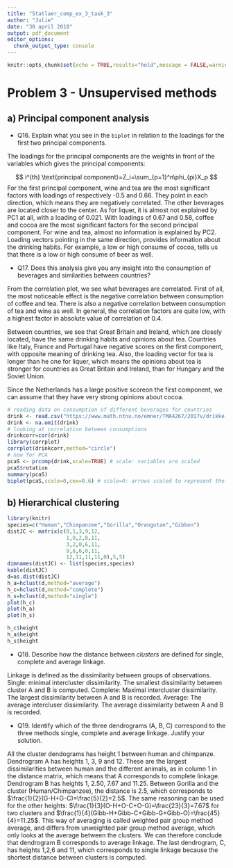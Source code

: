 ```yaml
---
title: "Statlaer_comp_ex_3_task_3"
author: "Julie"
date: "30 april 2018"
output: pdf_document
editor_options: 
  chunk_output_type: console
---
```


```r
knitr::opts_chunk$set(echo = TRUE,results="hold",message = FALSE,warning=FALSE)
```



# Problem 3 - Unsupervised methods

## a) Principal component analysis 

* Q16. Explain what you see in the `biplot` in relation to the loadings for the first two principal components.

The loadings for the principal components are the  weights in front of the variables which gives the principal components:

$$
i^{th} \text{principal component}=Z_i=\sum_{p=1}^n\phi_{pi}X_p
$$
For the first principal component, wine and tea are the most significant factors with loadings of respectively -0.5 and 0.66. They point in each direction, which means they are negatively correlated. The other beverages are located closer to the center. As for liquer, it is almost not explained by PC1 at all, with a loading of 0.021.
With loadings of 0.67 and 0.58, coffee and cocoa are the most significant factors for the second principal component. For wine and tea, almost no information is explained by PC2. 
Loading vectors pointing in the same direction, provides information about the drinking habits. For example, a low or high consume of cocoa, tells us that there is a low or high consume of beer as well. 


* Q17. Does this analysis give you any insight into the consumption of beverages and similarities between countries?

From the correlation plot, we see what beverages are correlated. First of all, the most noticeable effect is the negative correlation between consumption of coffee and tea. There is also a negative correlation between consumption of tea and wine as well. In general, the correlation factors are quite low, with a highest factor in absolute value of correlation of 0.4. 

Between countries, we see that Great Britain and Ireland, which are closely located, have the same drinking habits and opinions about tea. Countries like Italy, France and Portugal have negative scores on the first component, with opposite meaning of drinking tea. Also, the loading vector for tea is longer than he one for liquer, which means the opinions about tea is stronger for countries as Great Britain and Ireland, than for Hungary and the Soviet Union. 

Since the Netherlands has a large positive scoreon the first component, we can assume that they have very strong opinions about cocoa.
```r
# reading data on consumption of different beverages for countries
drink <- read.csv("https://www.math.ntnu.no/emner/TMA4267/2017v/drikke.TXT",sep=",",header=TRUE)
drink <- na.omit(drink)
# looking at correlation between consumptions
drinkcorr=cor(drink)
library(corrplot)
corrplot(drinkcorr,method="circle")
# now for PCA
pcaS <- prcomp(drink,scale=TRUE) # scale: variables are scaled 
pcaS$rotation
summary(pcaS)
biplot(pcaS,scale=0,cex=0.6) # scale=0: arrows scaled to represent the loadings
```

## b) Hierarchical clustering 

```r
library(knitr)
species=c("Human","Chimpanzee","Gorilla","Orangutan","Gibbon")
distJC <- matrix(c(0,1,3,9,12,
                   1,0,2,8,11,
                   3,2,0,6,11,
                   9,8,6,0,11,
                   12,11,11,11,0),5,5)
dimnames(distJC) <- list(species,species)
kable(distJC)
d=as.dist(distJC)
h_a=hclust(d,method="average")
h_c=hclust(d,method="complete")
h_s=hclust(d,method="single")
plot(h_c)
plot(h_a)
plot(h_s)

h_c$height
h_a$height
h_s$height

```


* Q18. Describe how the distance between _clusters_ are defined for single, complete and average linkage.

Linkage is defined as the dissimilarity between groups of observations. 
Single: minimal intercluster dissimilarity. The smallest dissimilarity between cluster A and B is  computed. 
Complete: Maximal intercluster dissimilarity. The largest dissimilarity between A and B  is recorded.
Average: The average intercluser dissimilarity. The average dissimilarity between A and B is recorded.

* Q19. Identify which of the three dendrograms (A, B, C) correspond to the three methods single, complete and average linkage. Justify your solution.

All the cluster dendograms has height 1 between human and chimpanze.
Dendrogram A has heights 1, 3, 9 and 12. These are the largest dissimilarities between human and the different animals, as in column 1 in the distance matrix, which means that A corresponds to complete linkage.
Dendrogram B has heights 1, 2.50, 7.67 and 11.25. Between Gorilla and the cluster (Human/Chimpanzee), the distance is 2.5, which corresponds to $\frac{1}{2}(G-H+G-C)=\frac{5}{2}=2.5$. The same reasoning can be used for the other heights: 
$\frac{1}{3}(O-H+O-C+O-G)=\frac{23}{3}=7.67$ for two clusters and  $\frac{1}{4}(Gibb-H+Gibb-C+Gibb-G+Gibb-O)=\frac{45}{4}=11.25$. This way of averaging is called weighted pair group method average, and differs from unweighted pair group method average, which only looks at the average between the clusters.
We can therefore conclude that dendrogram B corresponds to average linkage. 
The last dendrogram, C, has heights 1,2,6 and 11, which corresponds to single linkage because the shortest distance between clusters is computed. 
